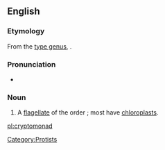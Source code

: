 ==English==
{{wikispecies|Cryptomonadidae}}
===Etymology===

From the [[type genus]], {{taxlink|Cryptomonas|genus}}.

===Pronunciation===

*{{IPA|/kɹɪptoʊˈmoʊnæd/|lang=en}}

===Noun===
{{en-noun}}
{{wikipedia}}

# {{context|biology|lang=en}} A [[flagellate]] of the order {{taxlink|Cryptomonadales|order}}; most have [[chloroplast]]s.

[[Category:Protists]]

[[pl:cryptomonad]]